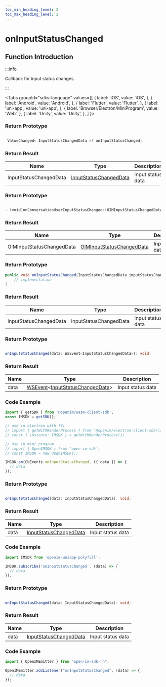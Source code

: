 ```yaml
---
toc_min_heading_level: 2
toc_max_heading_level: 2
---
```


# onInputStatusChanged

## Function Introduction

:::info

Callback for input status changes.

:::

<Tabs
groupId="sdks-language"
values={[
{ label: 'iOS', value: 'iOS', },
{ label: 'Android', value: 'Android', },
{ label: 'Flutter', value: 'Flutter', },
{ label: 'uni-app', value: 'uni-app', },
{ label: 'Browser/Electron/MiniProgram', value: 'Web', },
{ label: 'Unity', value: 'Unity', },
]
}>

<TabItem value="Flutter">

### Return Prototype

```dart showLineNumbers

 ValueChanged< InputStatusChangedData >? onInputStatusChanged;

```

### Return Result

| Name      | Type                                               | Description      |
| --------- | -------------------------------------------------- | ---------------- |
| InputStatusChangedData | [InputStatusChangedData](/class/conversation/inputStatusChangedData.mdx) | Input status data |

</TabItem>

<TabItem value="iOS">

### Return Prototype

```swift showLineNumbers

- (void)onConversationUserInputStatusChanged:(OIMInputStatusChangedData *)inputStatusChangedData;

```

### Return Result

| Name      | Type                                               | Description      |
| --------- | -------------------------------------------------- | ---------------- |
| OIMInputStatusChangedData | [OIMInputStatusChangedData](/class/conversation/inputStatusChangedData.mdx) | Input status data |

</TabItem>

<TabItem value="Android">

### Return Prototype

```java showLineNumbers
public void onInputStatusChanged(InputStatusChangedData inputStatusChangedData) {
    // implementation
}
```

### Return Result

| Name      | Type                                               | Description      |
| --------- | -------------------------------------------------- | ---------------- |
| InputStatusChangedData | InputStatusChangedData | Input status data |

</TabItem>

<TabItem value="Web">

### Return Prototype

```ts showLineNumbers

onInputStatusChanged(data: WSEvent<InputStatusChangedData>): void;

```

### Return Result

| Name      | Type                                               | Description      |
| --------- | -------------------------------------------------- | ---------------- |
| data      |  [WSEvent](/sdks/class/response)<[InputStatusChangedData](/class/conversation/inputStatusChangedData.mdx)> | Input status data |


### Code Example

```js showLineNumbers
import { getSDK } from '@openim/wasm-client-sdk';
const IMSDK = getSDK();

// use in electron with ffi
// import { getWithRenderProcess } from '@openim/electron-client-sdk/lib/render';
// const { instance: IMSDK } = getWithRenderProcess();

// use in mini program
// import { OpenIMSDK } from 'open-im-sdk';
// const IMSDK = new OpenIMSDK();

IMSDK.on(CbEvents.onInputStatusChanged, ({ data }) => {
  // data 
});
```

</TabItem>

<TabItem value="uni-app">

### Return Prototype

```ts showLineNumbers

onInputStatusChanged(data: InputStatusChangedData): void;

```

### Return Result

| Name      | Type                                               | Description      |
| --------- | -------------------------------------------------- | ---------------- |
| data      | [InputStatusChangedData](/class/conversation/inputStatusChangedData.mdx) | Input status data |

### Code Example

```js showLineNumbers
import IMSDK from 'openim-uniapp-polyfill';

IMSDK.subscribe('onInputStatusChanged', (data) => {
  // data
});
```

</TabItem>

<TabItem value="React-Native">

### Return Prototype

```ts showLineNumbers

onInputStatusChanged(data: InputStatusChangedData): void;

```

### Return Result

| Name | Type                                                                                              | Description   |
| ---- | ------------------------------------------------------------------------------------------------- | ------ |
| data | [InputStatusChangedData](/class/conversation/inputStatusChangedData.mdx) | Input status data |

### Code Example

```js showLineNumbers
import { OpenIMEmitter } from "open-im-sdk-rn";

OpenIMEmitter.addListener("onInputStatusChanged", (data) => {
  // data
});
```

</TabItem>

<TabItem value="Unity">

</TabItem>

</Tabs>